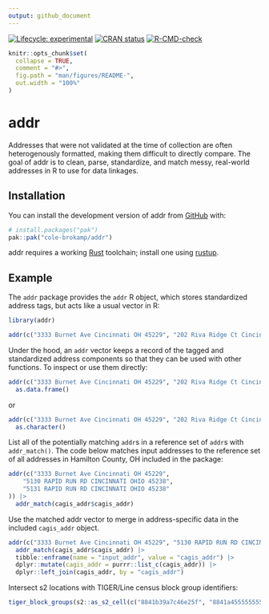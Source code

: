 ```yaml
---
output: github_document
---
```


<!-- README.md is generated from README.Rmd. Please edit that file -->

<!-- badges: start -->
[![Lifecycle: experimental](https://img.shields.io/badge/lifecycle-experimental-orange.svg)](https://lifecycle.r-lib.org/articles/stages.html#experimental)
[![CRAN status](https://www.r-pkg.org/badges/version/hashdress)](https://CRAN.R-project.org/package=hashdress)
[![R-CMD-check](https://github.com/cole-brokamp/addr/actions/workflows/R-CMD-check.yaml/badge.svg)](https://github.com/cole-brokamp/addr/actions/workflows/R-CMD-check.yaml)
<!-- badges: end -->

```r
knitr::opts_chunk$set(
  collapse = TRUE,
  comment = "#>",
  fig.path = "man/figures/README-",
  out.width = "100%"
)
```

# addr

<!-- badges: start -->
<!-- badges: end -->


Addresses that were not validated at the time of collection are often heterogenously formatted, making them difficult to directly compare. 
The goal of addr is to clean, parse, standardize, and match messy, real-world addresses in R to use for data linkages.

## Installation

You can install the development version of addr from [GitHub](https://github.com/) with:

``` r
# install.packages("pak")
pak::pak("cole-brokamp/addr")
```

addr requires a working [Rust](https://www.rust-lang.org/learn/get-started) toolchain; install one using [rustup](https://www.rust-lang.org/tools/install).

## Example

The `addr` package provides the `addr` R object, which stores standardized address tags, but acts like a usual vector in R:

```r
library(addr)
```

```r
addr(c("3333 Burnet Ave Cincinnati OH 45229", "202 Riva Ridge Ct Cincinnati OH 45140"))
```

Under the hood, an `addr` vector keeps a record of the tagged and standardized address components so that they can be used with other functions. To inspect or use them directly:

```r
addr(c("3333 Burnet Ave Cincinnati OH 45229", "202 Riva Ridge Ct Cincinnati OH 45140")) |>
  as.data.frame()
```

or

```r
addr(c("3333 Burnet Ave Cincinnati OH 45229", "202 Riva Ridge Ct Cincinnati OH 45140")) |>
  as.character()
```

List all of the potentially matching `addr`s in a reference set of `addr`s with `addr_match()`. The code below matches input addresses to the reference set of all addresses in Hamilton County, OH included in the package:

```r
addr(c("3333 Burnet Ave Cincinnati OH 45229", 
    "5130 RAPID RUN RD CINCINNATI OHIO 45238",
    "5131 RAPID RUN RD CINCINNATI OHIO 45238"
)) |>
  addr_match(cagis_addr$cagis_addr)
```

Use the matched addr vector to merge in address-specific data in the included `cagis_addr` object.

```r
addr(c("3333 Burnet Ave Cincinnati OH 45229", "5130 RAPID RUN RD CINCINNATI OHIO 45238")) |>
  addr_match(cagis_addr$cagis_addr) |>
  tibble::enframe(name = "input_addr", value = "cagis_addr") |>
  dplyr::mutate(cagis_addr = purrr::list_c(cagis_addr)) |>
  dplyr::left_join(cagis_addr, by = "cagis_addr")
```

Intersect s2 locations with TIGER/Line census block group identifiers:


```r
tiger_block_groups(s2::as_s2_cell(c("8841b39a7c46e25f", "8841a45555555555")), year = "2023")
```
